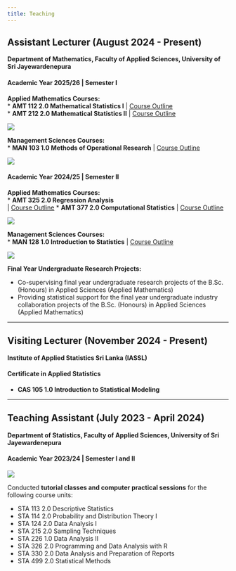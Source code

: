 ```yaml
---
title: Teaching
---
```


## Assistant Lecturer (August 2024 - Present)

**Department of Mathematics, Faculty of Applied Sciences, University of Sri Jayewardenepura**

#### Academic Year 2025/26 | Semester I

**Applied Mathematics Courses:** <br>
* **AMT 112 2.0 Mathematical Statistics I** | [Course Outline](course_outlines/AMT_112_Course_Outline.pdf) <br>
* **AMT 212 2.0 Mathematical Statistics II** | [Course Outline](course_outlines/AMT_212_Course_Outline.pdf) 

![](image_assistant_lecturer_1_3.jpg)

**Management Sciences Courses:** <br>
* **MAN 103 1.0 Methods of Operational Research** | [Course Outline](course_outlines/MAN_103_Course_Outline.pdf)

![](image_assistant_lecturer_1_4.jpg)

#### Academic Year 2024/25 | Semester II

**Applied Mathematics Courses:** <br>
* **AMT 325 2.0 Regression Analysis** <br> | [Course Outline](course_outlines/AMT_325_Course_Outline.pdf)
* **AMT 377 2.0 Computational Statistics** | [Course Outline](course_outlines/AMT_377_Course_Outline.pdf)

![](image_assistant_lecturer_1_1.jpg)

**Management Sciences Courses:** <br>
* **MAN 128 1.0 Introduction to Statistics** | [Course Outline](course_outlines/MAN_128_Course_Outline.pdf)

![](image_assistant_lecturer_1_2.jpg)

**Final Year Undergraduate Research Projects:**

* Co-supervising final year undergraduate research projects of the B.Sc. (Honours) in Applied Sciences (Applied Mathematics)
* Providing statistical support for the final year undergraduate industry collaboration projects of the B.Sc. (Honours) in Applied Sciences (Applied Mathematics)

----

## Visiting Lecturer (November 2024 - Present)

**Institute of Applied Statistics Sri Lanka (IASSL)**

#### Certificate in Applied Statistics

* **CAS 105 1.0 Introduction to Statistical Modeling**

----

## Teaching Assistant (July 2023 - April 2024)

**Department of Statistics, Faculty of Applied Sciences, University of Sri Jayewardenepura**

#### Academic Year 2023/24 | Semester I and II

![](image_teaching_assistant.jpg)

Conducted **tutorial classes and computer practical sessions** for the following course units:

* STA 113 2.0 Descriptive Statistics
* STA 114 2.0 Probability and Distribution Theory I
* STA 124 2.0 Data Analysis I
* STA 215 2.0 Sampling Techniques
* STA 226 1.0 Data Analysis II
* STA 326 2.0 Programming and Data Analysis with R
* STA 330 2.0 Data Analysis and Preparation of Reports
* STA 499 2.0 Statistical Methods
